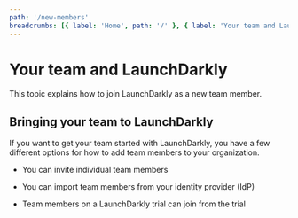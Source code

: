 ```yaml
---
path: '/new-members'
breadcrumbs: [{ label: 'Home', path: '/' }, { label: 'Your team and LaunchDarkly', path: '/new-members' }]
---
```



# Your team and LaunchDarkly

<Metadata timeToRead={props.timeToRead} lastModifiedDateFormatted={props.lastModifiedDateFormatted} />

This topic explains how to join LaunchDarkly as a new team member.

## Bringing your team to LaunchDarkly

If you want to get your team started with LaunchDarkly, you have a few different options for how to add team members to your organization.

- You can invite individual team members

- You can import team members from your identity provider (IdP)

- Team members on a LaunchDarkly trial can join from the trial

